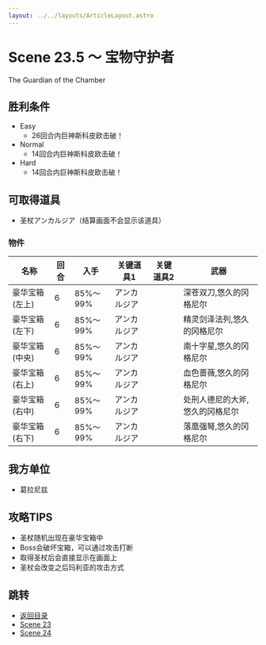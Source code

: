 ```yaml
---
layout: ../../layouts/ArticleLayout.astro
---
```

# Scene 23.5 ～ 宝物守护者  

The Guardian of the Chamber

## 胜利条件 

- Easy
  - 26回合内巨神斯科皮欧击破！
- Normal
  - 14回合内巨神斯科皮欧击破！
- Hard
  - 14回合内巨神斯科皮欧击破！

## 可取得道具 

- 圣杖アンカルジア（结算画面不会显示该道具）

### 物件

|名称|回合|入手|关键道具1|关键道具2|武器|
|---|---|---|---|---|---|
|豪华宝箱(左上)|6|85%～99%|アンカルジア||深苍双刀,悠久的冈格尼尔|
|豪华宝箱(左下)|6|85%～99%|アンカルジア||精灵剑泽法列,悠久的冈格尼尔|
|豪华宝箱(中央)|6|85%～99%|アンカルジア||南十字星,悠久的冈格尼尔|
|豪华宝箱(右上)|6|85%～99%|アンカルジア||血色蔷薇,悠久的冈格尼尔|
|豪华宝箱(右中)|6|85%～99%|アンカルジア||处刑人德尼的大斧,悠久的冈格尼尔|
|豪华宝箱(右下)|6|85%～99%|アンカルジア||落凰强弩,悠久的冈格尼尔|

## 我方单位 

- 葛拉尼兹

## 攻略TIPS 

- 圣杖随机出现在豪华宝箱中
- Boss会破坏宝箱，可以通过攻击打断
- 取得圣杖后会直接显示在画面上
- 圣杖会改变之后玛利亚的攻击方式

## 跳转

- [返回目录](../maria)
- [Scene 23](./1-23)
- [Scene 24](./1-24)